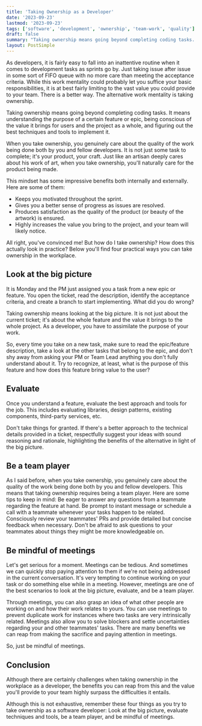 ```yaml
---
title: 'Taking Ownership as a Developer'
date: '2023-09-23'
lastmod: '2023-09-23'
tags: ['software', 'development', 'ownership', 'team-work', 'quality']
draft: false
summary: "Taking ownership means going beyond completing coding tasks. Just like an artisan deeply cares about his work of art, when you take ownership, you'll naturally care for the product being made."
layout: PostSimple
---
```


As developers, it is fairly easy to fall into an inattentive routine when it comes to development tasks as sprints go by. Just taking issue after issue in some sort of FIFO queue with no more care than meeting the acceptance criteria. While this work mentality could probably let you suffice your basic responsibilities, it is at best fairly limiting to the vast value you could provide to your team. There is a better way. The alternative work mentality is taking ownership.

Taking ownership means going beyond completing coding tasks. It means understanding the purpose of a certain feature or epic, being conscious of the value it brings for users and the project as a whole, and figuring out the best techniques and tools to implement it.

When you take ownership, you genuinely care about the quality of the work being done both by you and fellow developers. It is not just some task to complete; it's your product, your craft. Just like an artisan deeply cares about his work of art, when you take ownership, you'll naturally care for the product being made.

This mindset has some impressive benefits both internally and externally. Here are some of them:

- Keeps you motivated throughout the sprint.
- Gives you a better sense of progress as issues are resolved.
- Produces satisfaction as the quality of the product (or beauty of the artwork) is ensured.
- Highly increases the value you bring to the project, and your team will likely notice.

All right, you've convinced me! But how do I take ownership? How does this actually look in practice? Below you'll find four practical ways you can take ownership in the workplace.

## Look at the big picture

It is Monday and the PM just assigned you a task from a new epic or feature. You open the ticket, read the description, identify the acceptance criteria, and create a branch to start implementing. What did you do wrong?

Taking ownership means looking at the big picture. It is not just about the current ticket; it's about the whole feature and the value it brings to the whole project. As a developer, you have to assimilate the purpose of your work.

So, every time you take on a new task, make sure to read the epic/feature description, take a look at the other tasks that belong to the epic, and don't shy away from asking your PM or Team Lead anything you don't fully understand about it. Try to recognize, at least, what is the purpose of this feature and how does this feature bring value to the user?

## Evaluate

Once you understand a feature, evaluate the best approach and tools for the job. This includes evaluating libraries, design patterns, existing components, third-party services, etc.

Don't take things for granted. If there's a better approach to the technical details provided in a ticket, respectfully suggest your ideas with sound reasoning and rationale, highlighting the benefits of the alternative in light of the big picture.

## Be a team player

As I said before, when you take ownership, you genuinely care about the quality of the work being done both by you and fellow developers. This means that taking ownership requires being a team player. Here are some tips to keep in mind: Be eager to answer any questions from a teammate regarding the feature at hand. Be prompt to instant message or schedule a call with a teammate whenever your tasks happen to be related. Consciously review your teammates' PRs and provide detailed but concise feedback when necessary. Don't be afraid to ask questions to your teammates about things they might be more knowledgeable on.

## Be mindful of meetings

Let's get serious for a moment. Meetings can be tedious. And sometimes we can quickly stop paying attention to them if we're not being addressed in the current conversation. It's very tempting to continue working on your task or do something else while in a meeting. However, meetings are one of the best scenarios to look at the big picture, evaluate, and be a team player.

Through meetings, you can also grasp an idea of what other people are working on and how their work relates to yours. You can use meetings to prevent duplicate work for instances where two tasks are very intrinsically related. Meetings also allow you to solve blockers and settle uncertainties regarding your and other teammates' tasks. There are many benefits we can reap from making the sacrifice and paying attention in meetings.

So, just be mindful of meetings.

## Conclusion

Although there are certainly challenges when taking ownership in the workplace as a developer, the benefits you can reap from this and the value you'll provide to your team highly surpass the difficulties it entails.

Although this is not exhaustive, remember these four things as you try to take ownership as a software developer: Look at the big picture, evaluate techniques and tools, be a team player, and be mindful of meetings.